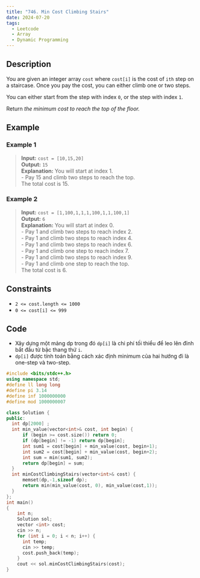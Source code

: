 ```yaml
---
title: "746. Min Cost Climbing Stairs"
date: 2024-07-20
tags: 
  - Leetcode
  - Array
  - Dynamic Programming
---
```


## Description
You are given an integer array `cost` where `cost[i]` is the cost of `ith` step on a staircase. Once you pay the cost, you can either climb one or two steps.

You can either start from the step with index `0`, or the step with index `1`.

Return *the minimum cost to reach the top of the floor.*

## Example

### Example 1
> **Input:** `cost = [10,15,20]`
<br/> **Output:** `15`
<br/> **Explanation:** You will start at index 1.
<br/> - Pay 15 and climb two steps to reach the top.
<br/> The total cost is 15.

### Example 2
> **Input:** `cost = [1,100,1,1,1,100,1,1,100,1]`
<br/> **Output:** `6`
<br/> **Explanation:** You will start at index 0.
<br/> - Pay 1 and climb two steps to reach index 2.
<br/> - Pay 1 and climb two steps to reach index 4.
<br/> - Pay 1 and climb two steps to reach index 6.
<br/> - Pay 1 and climb one step to reach index 7.
<br/> - Pay 1 and climb two steps to reach index 9.
<br/> - Pay 1 and climb one step to reach the top.
<br/> The total cost is 6.

## Constraints
- `2 <= cost.length <= 1000`
- `0 <= cost[i] <= 999`

## Code

- Xây dựng một mảng dp trong đó `dp[i]` là chi phí tối thiểu để leo lên đỉnh bắt đầu từ bậc thang thứ `i`.
- `dp[i]` được tính toán bằng cách xác định minimum của hai hướng đi là one-step và two-step.

```c++
#include <bits/stdc++.h>
using namespace std;
#define ll long long
#define pi 3.14
#define inf 1000000000
#define mod 1000000007

class Solution {
public:
  int dp[2000] ;
  int min_value(vector<int>& cost, int begin) {
      if (begin >= cost.size()) return 0;
      if (dp[begin] != -1) return dp[begin];
      int sum1 = cost[begin] + min_value(cost, begin+1);
      int sum2 = cost[begin] + min_value(cost, begin+2);
      int sum = min(sum1, sum2);
      return dp[begin] = sum;
  }
  int minCostClimbingStairs(vector<int>& cost) {
      memset(dp,-1,sizeof dp);
      return min(min_value(cost, 0), min_value(cost,1));
  }
};
int main()
{
    int n;
    Solution sol;
    vector <int> cost;
    cin >> n;
    for (int i = 0; i < n; i++) {
      int temp;
      cin >> temp;
      cost.push_back(temp);
    }
    cout << sol.minCostClimbingStairs(cost);
}
```
